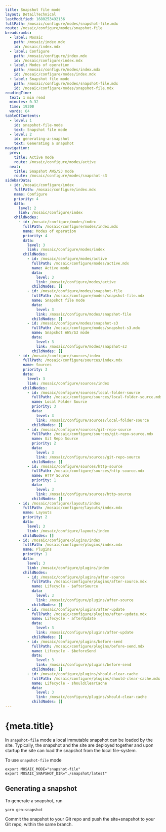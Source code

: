 ```yaml
---
title: Snapshot file mode
layout: DetailTechnical
lastModified: 1680253492136
fullPath: /mosaic/configure/modes/snapshot-file.mdx
route: /mosaic/configure/modes/snapshot-file
breadcrumbs:
  - label: Mosaic
    path: /mosaic/index.mdx
    id: /mosaic/index.mdx
  - label: Configure
    path: /mosaic/configure/index.mdx
    id: /mosaic/configure/index.mdx
  - label: Modes of operation
    path: /mosaic/configure/modes/index.mdx
    id: /mosaic/configure/modes/index.mdx
  - label: Snapshot file mode
    path: /mosaic/configure/modes/snapshot-file.mdx
    id: /mosaic/configure/modes/snapshot-file.mdx
readingTime:
  text: 1 min read
  minutes: 0.32
  time: 19200
  words: 64
tableOfContents:
  - level: 1
    id: snapshot-file-mode
    text: Snapshot file mode
  - level: 2
    id: generating-a-snapshot
    text: Generating a snapshot
navigation:
  prev:
    title: Active mode
    route: /mosaic/configure/modes/active
  next:
    title: Snapshot AWS/S3 mode
    route: /mosaic/configure/modes/snapshot-s3
sidebarData:
  - id: /mosaic/configure/index
    fullPath: /mosaic/configure/index.mdx
    name: Configure
    priority: 4
    data:
      level: 2
      link: /mosaic/configure/index
    childNodes:
      - id: /mosaic/configure/modes/index
        fullPath: /mosaic/configure/modes/index.mdx
        name: Modes of operation
        priority: 4
        data:
          level: 3
          link: /mosaic/configure/modes/index
        childNodes:
          - id: /mosaic/configure/modes/active
            fullPath: /mosaic/configure/modes/active.mdx
            name: Active mode
            data:
              level: 3
              link: /mosaic/configure/modes/active
            childNodes: []
          - id: /mosaic/configure/modes/snapshot-file
            fullPath: /mosaic/configure/modes/snapshot-file.mdx
            name: Snapshot file mode
            data:
              level: 3
              link: /mosaic/configure/modes/snapshot-file
            childNodes: []
          - id: /mosaic/configure/modes/snapshot-s3
            fullPath: /mosaic/configure/modes/snapshot-s3.mdx
            name: Snapshot AWS/S3 mode
            data:
              level: 3
              link: /mosaic/configure/modes/snapshot-s3
            childNodes: []
      - id: /mosaic/configure/sources/index
        fullPath: /mosaic/configure/sources/index.mdx
        name: Sources
        priority: 3
        data:
          level: 3
          link: /mosaic/configure/sources/index
        childNodes:
          - id: /mosaic/configure/sources/local-folder-source
            fullPath: /mosaic/configure/sources/local-folder-source.mdx
            name: Local Folder Source
            priority: 3
            data:
              level: 3
              link: /mosaic/configure/sources/local-folder-source
            childNodes: []
          - id: /mosaic/configure/sources/git-repo-source
            fullPath: /mosaic/configure/sources/git-repo-source.mdx
            name: Git Repo Source
            priority: 2
            data:
              level: 3
              link: /mosaic/configure/sources/git-repo-source
            childNodes: []
          - id: /mosaic/configure/sources/http-source
            fullPath: /mosaic/configure/sources/http-source.mdx
            name: HTTP Source
            priority: 1
            data:
              level: 3
              link: /mosaic/configure/sources/http-source
            childNodes: []
      - id: /mosaic/configure/layouts/index
        fullPath: /mosaic/configure/layouts/index.mdx
        name: Layouts
        priority: 2
        data:
          level: 3
          link: /mosaic/configure/layouts/index
        childNodes: []
      - id: /mosaic/configure/plugins/index
        fullPath: /mosaic/configure/plugins/index.mdx
        name: Plugins
        priority: 1
        data:
          level: 3
          link: /mosaic/configure/plugins/index
        childNodes:
          - id: /mosaic/configure/plugins/after-source
            fullPath: /mosaic/configure/plugins/after-source.mdx
            name: Lifecycle - $afterSource
            data:
              level: 3
              link: /mosaic/configure/plugins/after-source
            childNodes: []
          - id: /mosaic/configure/plugins/after-update
            fullPath: /mosaic/configure/plugins/after-update.mdx
            name: Lifecycle - afterUpdate
            data:
              level: 3
              link: /mosaic/configure/plugins/after-update
            childNodes: []
          - id: /mosaic/configure/plugins/before-send
            fullPath: /mosaic/configure/plugins/before-send.mdx
            name: Lifecycle - $beforeSend
            data:
              level: 3
              link: /mosaic/configure/plugins/before-send
            childNodes: []
          - id: /mosaic/configure/plugins/should-clear-cache
            fullPath: /mosaic/configure/plugins/should-clear-cache.mdx
            name: Lifecycle - shouldClearCache
            data:
              level: 3
              link: /mosaic/configure/plugins/should-clear-cache
            childNodes: []
---
```


# {meta.title}

In `snapshot-file` mode a local immutable snapshot can be loaded by the site. Typically, the snapshot and the site are
deployed together and upon startup the site can load the snapshot from the local file-system.

To use `snapshot-file` mode

```
export MOSAIC_MODE="snapshot-file"
export MOSAIC_SNAPSHOT_DIR="./snapshot/latest"
```

## Generating a snapshot

To generate a snapshot, run

```
yarn gen:snapshot
```

Commit the snapshot to your Git repo and push the site+snapshot to your Git repo, within the same branch.
